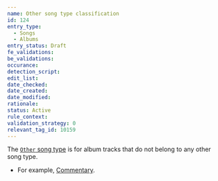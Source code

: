 ```yaml
---
name: Other song type classification
id: 124
entry_type:
  - Songs
  - Albums
entry_status: Draft
fe_validations:
be_validations:
occurance:
detection_script:
edit_list:
date_checked:
date_created:
date_modified:
rationale:
status: Active
rule_context:
validation_strategy: 0
relevant_tag_id: 10159
---
```

The [`Other` song type](https://vocadb.net/T/10159/other-song-type) is for album tracks that do not belong to any other song type.

- For example, [Commentary](https://vocadb.net/T/422/commentary).